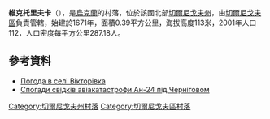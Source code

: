 {{coord|51|17|45|N|31|24|30|E|scale:100000|display=title}}

'''維克托里夫卡'''（{{lang-uk|Вікторівка}}），是[[烏克蘭|烏克蘭]]的村落，位於該國北部[[切爾尼戈夫州|切爾尼戈夫州]]，由[[切爾尼戈夫區|切爾尼戈夫區]]負責管轄，始建於1671年，面積0.39平方公里，海拔高度113米，2001年人口112，人口密度每平方公里287.18人。

==參考資料==
* [http://weather.in.ua/ua/chernigovskaja/3916 Погода в селі Вікторівка] {{Wayback|url=http://weather.in.ua/ua/chernigovskaja/3916 |date=20111220115036 }}
* [http://umoloda.kiev.ua/regions/0/247/0/30054/ Спогади свідків авіакатастрофи Ан-24 під Черніговом] {{Wayback|url=http://umoloda.kiev.ua/regions/0/247/0/30054/ |date=20160305072240 }}

[[Category:切爾尼戈夫州村落|Category:切爾尼戈夫州村落]]
[[Category:切爾尼戈夫區村落|Category:切爾尼戈夫區村落]]


{{Chernihiv-geo-stub}}
